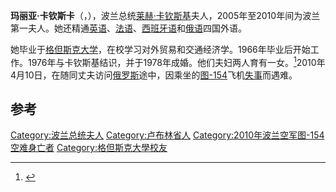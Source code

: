 {{noteTA
|T=zh-hans:玛丽亚·卡钦斯卡; zh-hk:瑪麗亞·卡欽斯卡; zh-tw:瑪麗亞·卡辛斯卡;
|1=zh-hans:卡钦斯卡; zh-hk:卡欽斯卡; zh-tw:卡辛斯卡;
|2=zh-hans:卡钦斯基; zh-hk:卡欽斯基; zh-tw:卡辛斯基;
|3=zh-hans:莱赫; zh-hk:萊赫; zh-tw:列赫;
}}
{{Infobox Person
| name                      = 玛丽亚·卡钦斯卡<br />Maria Kaczyńska
| image                     = Maria Kaczynska (official portrait).jpg
| image_size                = 220px
| alt                       = 
| caption                   = 波兰第一夫人玛丽亚·卡钦斯卡
| birth_name                = Maria Mackiewicz 
| birth_date                = {{birth date|1942|08|21}}
| birth_place               = {{flag|Nazi Germany}}[[卢布林省|卢布林省]]Machów
| death_date                = {{death date and age|2010|04|10|1942|08|21}}
| death_place               = {{RUS}}[[斯摩棱斯克|斯摩棱斯克]]
| death_cause               = 飞机失事
| employer                  = 
| occupation                = 第一夫人
| children                  = 1
}}

'''玛丽亚·卡钦斯卡'''（{{Lang-pl|Maria Helena Kaczyńska}}，{{bd|1942年|8月21日|2010年|4月10日|catIdx=Kaczyńska, Maria}}），波兰总统[[莱赫·卡钦斯基|莱赫·卡钦斯基]]夫人，2005年至2010年间为波兰第一夫人。她还精通[[英语|英语]]、[[法语|法语]]、[[西班牙语|西班牙语]]和[[俄语|俄语]]四国外语。

她毕业于[[格但斯克大学|格但斯克大学]]，在校学习对外贸易和交通经济学。1966年毕业后开始工作。1976年与卡钦斯基结识，并于1978年成婚。他们夫妇两人育有一女。<ref>{{cite web|url=http://informationtimes.dayoo.com/html/2010-04/11/content_926987.htm|title=政治灾难 军政高官大多遇难|publisher=信息时报|accessdate=2010-04-10|archive-date=2010-04-18|archive-url=https://web.archive.org/web/20100418114811/http://informationtimes.dayoo.com/html/2010-04/11/content_926987.htm|dead-url=no}}</ref>2010年4月10日，在随同丈夫访问[[俄罗斯|俄罗斯]]途中，因乘坐的[[图-154|图-154]]飞机[[2010年波兰空军图-154坠机事件|失事]]而遇难。

== 参考 ==
{{reflist|2}}



{{Authority control}}
{{DEFAULTSORT:Kaczyńska, Maria}}
[[Category:波兰总统夫人|Category:波兰总统夫人]]
[[Category:卢布林省人|Category:卢布林省人]]
[[Category:2010年波兰空军图-154空难身亡者|Category:2010年波兰空军图-154空难身亡者]]
[[Category:格但斯克大學校友|Category:格但斯克大學校友]]